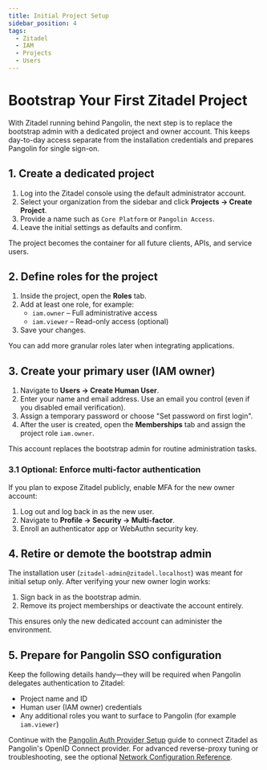 ```yaml
---
title: Initial Project Setup
sidebar_position: 4
tags:
  - Zitadel
  - IAM
  - Projects
  - Users
---
```


# Bootstrap Your First Zitadel Project

With Zitadel running behind Pangolin, the next step is to replace the bootstrap admin with a dedicated project and owner account. This keeps day-to-day access separate from the installation credentials and prepares Pangolin for single sign-on.

## 1. Create a dedicated project

1. Log into the Zitadel console using the default administrator account.
2. Select your organization from the sidebar and click **Projects → Create Project**.
3. Provide a name such as `Core Platform` or `Pangolin Access`.
4. Leave the initial settings as defaults and confirm.

The project becomes the container for all future clients, APIs, and service users.

## 2. Define roles for the project

1. Inside the project, open the **Roles** tab.
2. Add at least one role, for example:
   - `iam.owner` – Full administrative access
   - `iam.viewer` – Read-only access (optional)
3. Save your changes.

You can add more granular roles later when integrating applications.

## 3. Create your primary user (IAM owner)

1. Navigate to **Users → Create Human User**.
2. Enter your name and email address. Use an email you control (even if you disabled email verification).
3. Assign a temporary password or choose "Set password on first login".
4. After the user is created, open the **Memberships** tab and assign the project role `iam.owner`.

This account replaces the bootstrap admin for routine administration tasks.

### 3.1 Optional: Enforce multi-factor authentication

If you plan to expose Zitadel publicly, enable MFA for the new owner account:

1. Log out and log back in as the new user.
2. Navigate to **Profile → Security → Multi-factor**.
3. Enroll an authenticator app or WebAuthn security key.

## 4. Retire or demote the bootstrap admin

The installation user (`zitadel-admin@zitadel.localhost`) was meant for initial setup only. After verifying your new owner login works:

1. Sign back in as the bootstrap admin.
2. Remove its project memberships or deactivate the account entirely.

This ensures only the new dedicated account can administer the environment.

## 5. Prepare for Pangolin SSO configuration

Keep the following details handy—they will be required when Pangolin delegates authentication to Zitadel:

- Project name and ID
- Human user (IAM owner) credentials
- Any additional roles you want to surface to Pangolin (for example `iam.viewer`)

Continue with the [Pangolin Auth Provider Setup](10-pangolin-auth-provider-setup.mdx) guide to connect Zitadel as Pangolin's OpenID Connect provider. For advanced reverse-proxy tuning or troubleshooting, see the optional [Network Configuration Reference](08-network-configuration.mdx).
